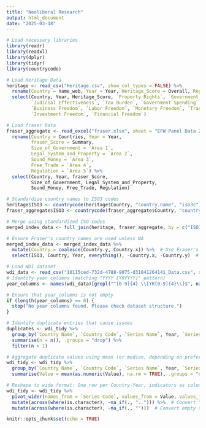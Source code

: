 ```yaml
---
title: "Neoliberal Research"
output: html_document
date: "2025-03-18"
---
```

```r
# Load necessary libraries
library(readr)
library(readxl)
library(dplyr)
library(tidyr)
library(countrycode)
```


```r
# Load Heritage Data
heritage <- read_csv("Heritage.csv", show_col_types = FALSE) %>%
  rename(Country = name_web, Year = Year, Heritage_Score = Overall, Region = region) %>%
  select(Country, Year, Heritage_Score, `Property Rights`, `Government Integrity`,
         `Judicial Effectiveness`, `Tax Burden`, `Government Spending`, `Fiscal Health`, 
         `Business Freedom`, `Labor Freedom`, `Monetary Freedom`, `Trade Freedom`, 
         `Investment Freedom`, `Financial Freedom`)
```

```r
# Load fraser Data
fraser_aggregate <- read_excel("fraser.xlsx", sheet = "EFW Panel Data 2024 Report") %>%
  rename(Country = Countries, Year = Year, 
         fraser_Score = Summary, 
         Size_of_Government = `Area 1`, 
         Legal_System_and_Property = `Area 2`, 
         Sound_Money = `Area 3`, 
         Free_Trade = `Area 4`, 
         Regulation = `Area 5`) %>%
  select(Country, Year, fraser_Score, 
         Size_of_Government, Legal_System_and_Property, 
         Sound_Money, Free_Trade, Regulation)
```


```r
# Standardize country names to ISO3 codes
heritage$ISO3 <- countrycode(heritage$Country, "country.name", "iso3c")
fraser_aggregate$ISO3 <- countrycode(fraser_aggregate$Country, "country.name", "iso3c")

# Merge using standardized ISO codes
merged_index_data <- full_join(heritage, fraser_aggregate, by = c("ISO3", "Year"))

# Ensure Fraser's country names are used unless NA
merged_index_data <- merged_index_data %>%
  mutate(Country = coalesce(Country.y, Country.x)) %>%  # Use Fraser's names unless NA
  select(ISO3, Country, Year, everything(), -Country.x, -Country.y)  # Reorder columns

```
```r
# Load WDI dataset
wdi_data <- read_csv("10115ced-732d-4788-9075-d31041264141_Data.csv", show_col_types = FALSE)
# Identify year columns (matching "YYYY [YRYYYY]" pattern)
year_columns <- names(wdi_data)[grepl("^[0-9]{4} \\[YR[0-9]{4}\\]$", names(wdi_data))]

# Ensure that year_columns is not empty
if (length(year_columns) == 0) {
  stop("No year columns found. Please check dataset structure.")
}
```

```r
# Identify duplicate entries that cause issues
duplicates <- wdi_tidy %>%
  group_by(`Country Name`, `Country Code`, `Series Name`, Year, `Series Code`) %>%
  summarise(n = n(), .groups = "drop") %>%
  filter(n > 1)

# Aggregate duplicate values using mean (or median, depending on preference)
wdi_tidy <- wdi_tidy %>%
  group_by(`Country Name`, `Country Code`, `Series Name`, Year, `Series Code`) %>%
  summarise(Value = mean(as.numeric(Value), na.rm = TRUE), .groups = "drop")

# Reshape to wide format: One row per Country-Year, indicators as columns
wdi_tidy <- wdi_tidy %>%
  pivot_wider(names_from = `Series Code`, values_from = Value, values_fn = mean) %>%
  mutate(across(where(is.character), ~na_if(., ".."))) %>%  # Convert ".." to NA
  mutate(across(where(is.character), ~na_if(., "")))  # Convert empty strings to NA

```


```r
knitr::opts_chunk$set(echo = TRUE)
```



